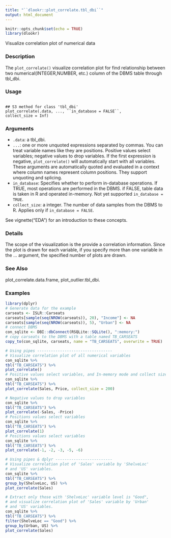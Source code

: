 ```yaml
---
title: "``dlookr::plot_correlate.tbl_dbi``"
output: html_document
---
```


```r
knitr::opts_chunk$set(echo = TRUE)
library(dlookr)
```

Visualize correlation plot of numerical data

### Description 

The ``plot_correlate()`` visualize correlation plot for find relationship between two numerical(INTEGER,NUMBER, etc.) column of the DBMS table through tbl_dbi.

### Usage 

<pre><code>
## S3 method for class 'tbl_dbi'
plot_correlate(.data, ..., ``in_database = FALSE``,
collect_size = Inf)
</code></pre>

### Arguments
 
* ``.data``:   a tbl_dbi.
* ``...``: one or more unquoted expressions separated by commas. You can treat variable names like they are positions. Positive values select variables; negative values to drop variables. If the first expression is negative, ``plot_correlate()`` will automatically
start with all variables. These arguments are automatically quoted and evaluated in a context where column names represent column positions. They support unquoting and splicing.
*  ``in_database``: Specifies whether to perform in-database operations. If TRUE, most operations are performed in the DBMS. if FALSE, table data is taken in R and operated in-memory. Not yet supported ``in_database = TRUE``.
* ``collect_size``: a integer. The number of data samples from the DBMS to R. Applies only if ``in_database = FALSE``.

See vignette("EDA") for an introduction to these concepts.

### Details 

The scope of the visualization is the provide a correlation information. Since the plot is drawn for
each variable, if you specify more than one variable in the ... argument, the specified number of
plots are drawn.

### See Also
 
plot_correlate.data.frame, plot_outlier.tbl_dbi.

### Examples
```r

library(dplyr)
# Generate data for the example
carseats <- ISLR::Carseats
carseats[sample(seq(NROW(carseats)), 20), "Income"] <- NA
carseats[sample(seq(NROW(carseats)), 5), "Urban"] <- NA
# connect DBMS
con_sqlite <- DBI::dbConnect(RSQLite::SQLite(), ":memory:")
# copy carseats to the DBMS with a table named TB_CARSEATS
copy_to(con_sqlite, carseats, name = "TB_CARSEATS", overwrite = TRUE)
```


```r
# Using pipes ---------------------------------
# Visualize correlation plot of all numerical variables
con_sqlite %>%
tbl("TB_CARSEATS") %>%
plot_correlate()
# Positive values select variables, and In-memory mode and collect size is 200
con_sqlite %>%
tbl("TB_CARSEATS") %>%
plot_correlate(Sales, Price, collect_size = 200)
```


```r
# Negative values to drop variables
con_sqlite %>%
tbl("TB_CARSEATS") %>%
plot_correlate(-Sales, -Price)
# Positions values select variables
con_sqlite %>%
tbl("TB_CARSEATS") %>%
plot_correlate(1)
# Positions values select variables
con_sqlite %>%
tbl("TB_CARSEATS") %>%
plot_correlate(-1, -2, -3, -5, -6)
```


```r
# Using pipes & dplyr -------------------------
# Visualize correlation plot of 'Sales' variable by 'ShelveLoc'
# and 'US' variables.
con_sqlite %>%
tbl("TB_CARSEATS") %>%
group_by(ShelveLoc, US) %>%
plot_correlate(Sales)
```


```r
# Extract only those with 'ShelveLoc' variable level is "Good",
# and visualize correlation plot of 'Sales' variable by 'Urban'
# and 'US' variables.
con_sqlite %>%
tbl("TB_CARSEATS") %>%
filter(ShelveLoc == "Good") %>%
group_by(Urban, US) %>%
plot_correlate(Sales)
```


